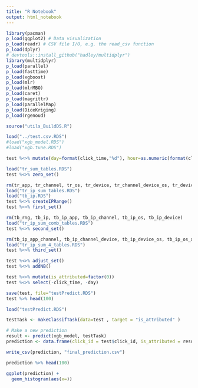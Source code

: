 ```yaml
---
title: "R Notebook"
output: html_notebook
---
```


```r
library(pacman)
p_load(ggplot2) # Data visualization
p_load(readr) # CSV file I/O, e.g. the read_csv function
p_load(dplyr)
# devtools::install_github("hadley/multidplyr")
library(multidplyr)
p_load(parallel)
p_load(fasttime)
p_load(xgboost)
p_load(mlr)
p_load(mlrMBO)
p_load(caret)
p_load(magrittr)
p_load(parallelMap)
p_load(DiceKriging)
p_load(rgenoud)

```

```r
source("utils_BuildDS.R")
```

```r
load("../test.csv.RDS")
#load("xgb_model.RDS")
#load("xgb.tune.RDS")
```

```r
test %<>% mutate(day=format(click_time,"%d"), hour=as.numeric(format(click_time,"%H") ))

load("tr_sum_tables.RDS")
test %<>% zero_set()
```

```r
rm(tr_app, tr_channel, tr_os, tr_device, tr_channel_device_os, tr_device_app, tr_device_os)
load("tr_ip_sum_tables.RDS")
load("tb_ip.RDS")
test %<>% createIPRange()
test %<>% first_set()
```


```r
rm(tb_rng, tb_ip, tb_ip_app, tb_ip_channel, tb_ip_os, tb_ip_device)
load("tr_ip_sum_comb_tables.RDS")
test %<>% second_set()
```

```r
rm(tb_ip_app_channel, tb_ip_channel_device, tb_ip_device_os, tb_ip_os_app)
load("tr_ip_sum_4_tables.RDS")
test %<>% third_set()

```

```r
test %<>% adjust_set()
test %<>% addNB()
```

```r
test %<>% mutate(is_attributed=factor(0))
test %<>% select(-click_time, -day)

save(test, file="testPredict.RDS")
test %>% head(100)
```

```r
load("testPredict.RDS")

testTask <- makeClassifTask(data=test , target = "is_attributed" )
```

```r
# Make a new prediction
result <- predict(xgb_model, testTask)
prediction <- data.frame(click_id = test$click_id, is_attributed = result$data$prob.1) 

write_csv(prediction, "final_prediction.csv")
```

```r
prediction %>% head(100)
```

```r
ggplot(prediction) +
  geom_histogram(aes(x=))
  
```

